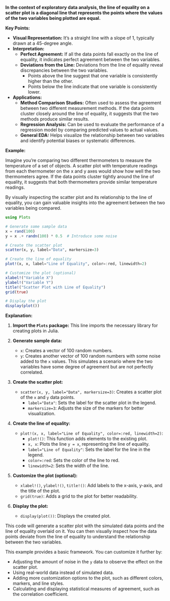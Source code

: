 **In the context of exploratory data analysis, the line of equality on a scatter plot is a diagonal line that represents the points where the values of the two variables being plotted are equal.**

**Key Points:**

* **Visual Representation:** It's a straight line with a slope of 1, typically drawn at a 45-degree angle.
* **Interpretation:**
    * **Perfect Agreement:** If all the data points fall exactly on the line of equality, it indicates perfect agreement between the two variables.
    * **Deviations from the Line:** Deviations from the line of equality reveal discrepancies between the two variables. 
        * Points above the line suggest that one variable is consistently higher than the other.
        * Points below the line indicate that one variable is consistently lower.
* **Applications:**
    * **Method Comparison Studies:** Often used to assess the agreement between two different measurement methods. If the data points cluster closely around the line of equality, it suggests that the two methods produce similar results.
    * **Regression Analysis:** Can be used to evaluate the performance of a regression model by comparing predicted values to actual values. 
    * **General EDA:** Helps visualize the relationship between two variables and identify potential biases or systematic differences.

**Example:**

Imagine you're comparing two different thermometers to measure the temperature of a set of objects. A scatter plot with temperature readings from each thermometer on the x and y axes would show how well the two thermometers agree. If the data points cluster tightly around the line of equality, it suggests that both thermometers provide similar temperature readings.

By visually inspecting the scatter plot and its relationship to the line of equality, you can gain valuable insights into the agreement between the two variables being compared.

```julia
using Plots

# Generate some sample data
x = rand(100)
y = x .+ randn(100) * 0.5  # Introduce some noise

# Create the scatter plot
scatter(x, y, label="Data", markersize=3)

# Create the line of equality
plot!(x, x, label="Line of Equality", color=:red, linewidth=2)

# Customize the plot (optional)
xlabel!("Variable X")
ylabel!("Variable Y")
title!("Scatter Plot with Line of Equality")
grid(true)

# Display the plot
display(plot())
```

**Explanation:**

1. **Import the `Plots` package:** This line imports the necessary library for creating plots in Julia.

2. **Generate sample data:**
   - `x`: Creates a vector of 100 random numbers.
   - `y`: Creates another vector of 100 random numbers with some noise added to the `x` values. This simulates a scenario where the two variables have some degree of agreement but are not perfectly correlated.

3. **Create the scatter plot:**
   - `scatter(x, y, label="Data", markersize=3)`: Creates a scatter plot of the `x` and `y` data points. 
      - `label="Data"`: Sets the label for the scatter plot in the legend.
      - `markersize=3`: Adjusts the size of the markers for better visualization.

4. **Create the line of equality:**
   - `plot!(x, x, label="Line of Equality", color=:red, linewidth=2)`: 
      - `plot!()`: This function adds elements to the existing plot.
      - `x, x`: Plots the line `y = x`, representing the line of equality.
      - `label="Line of Equality"`: Sets the label for the line in the legend.
      - `color=:red`: Sets the color of the line to red.
      - `linewidth=2`: Sets the width of the line.

5. **Customize the plot (optional):**
   - `xlabel!()`, `ylabel!()`, `title!()`: Add labels to the x-axis, y-axis, and the title of the plot.
   - `grid(true)`: Adds a grid to the plot for better readability.

6. **Display the plot:**
   - `display(plot())`: Displays the created plot.

This code will generate a scatter plot with the simulated data points and the line of equality overlaid on it. You can then visually inspect how the data points deviate from the line of equality to understand the relationship between the two variables.

This example provides a basic framework. You can customize it further by:

- Adjusting the amount of noise in the `y` data to observe the effect on the scatter plot.
- Using real-world data instead of simulated data.
- Adding more customization options to the plot, such as different colors, markers, and line styles.
- Calculating and displaying statistical measures of agreement, such as the correlation coefficient.
